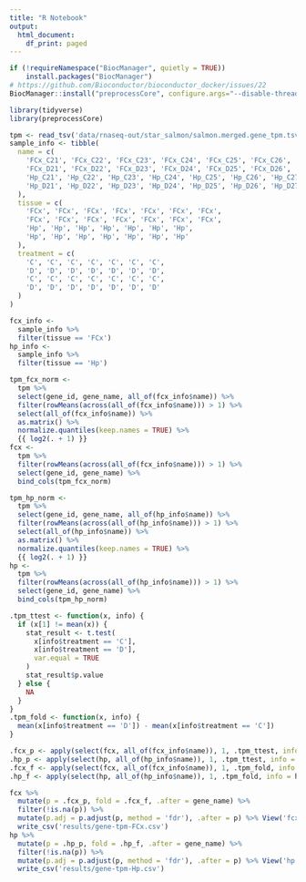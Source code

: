 ```yaml
---
title: "R Notebook"
output:
  html_document:
    df_print: paged
---
```


```r
if (!requireNamespace("BiocManager", quietly = TRUE))
    install.packages("BiocManager")
# https://github.com/Bioconductor/bioconductor_docker/issues/22
BiocManager::install("preprocessCore", configure.args="--disable-threading")
```

```r
library(tidyverse)
library(preprocessCore)
```

```r
tpm <- read_tsv('data/rnaseq-out/star_salmon/salmon.merged.gene_tpm.tsv')
sample_info <- tibble(
  name = c(
    'FCx_C21', 'FCx_C22', 'FCx_C23', 'FCx_C24', 'FCx_C25', 'FCx_C26', 'FCx_C27',
    'FCx_D21', 'FCx_D22', 'FCx_D23', 'FCx_D24', 'FCx_D25', 'FCx_D26', 'FCx_D27',
    'Hp_C21', 'Hp_C22', 'Hp_C23', 'Hp_C24', 'Hp_C25', 'Hp_C26', 'Hp_C27',
    'Hp_D21', 'Hp_D22', 'Hp_D23', 'Hp_D24', 'Hp_D25', 'Hp_D26', 'Hp_D27'
  ),
  tissue = c(
    'FCx', 'FCx', 'FCx', 'FCx', 'FCx', 'FCx', 'FCx',
    'FCx', 'FCx', 'FCx', 'FCx', 'FCx', 'FCx', 'FCx',
    'Hp', 'Hp', 'Hp', 'Hp', 'Hp', 'Hp', 'Hp',
    'Hp', 'Hp', 'Hp', 'Hp', 'Hp', 'Hp', 'Hp'
  ),
  treatment = c(
    'C', 'C', 'C', 'C', 'C', 'C', 'C',
    'D', 'D', 'D', 'D', 'D', 'D', 'D',
    'C', 'C', 'C', 'C', 'C', 'C', 'C',
    'D', 'D', 'D', 'D', 'D', 'D', 'D'
  )
)
```

```r
fcx_info <-
  sample_info %>%
  filter(tissue == 'FCx')
hp_info <-
  sample_info %>%
  filter(tissue == 'Hp')

tpm_fcx_norm <-
  tpm %>%
  select(gene_id, gene_name, all_of(fcx_info$name)) %>%
  filter(rowMeans(across(all_of(fcx_info$name))) > 1) %>%
  select(all_of(fcx_info$name)) %>%
  as.matrix() %>%
  normalize.quantiles(keep.names = TRUE) %>%
  {{ log2(. + 1) }}
fcx <-
  tpm %>%
  filter(rowMeans(across(all_of(fcx_info$name))) > 1) %>%
  select(gene_id, gene_name) %>%
  bind_cols(tpm_fcx_norm)

tpm_hp_norm <-
  tpm %>%
  select(gene_id, gene_name, all_of(hp_info$name)) %>%
  filter(rowMeans(across(all_of(hp_info$name))) > 1) %>%
  select(all_of(hp_info$name)) %>%
  as.matrix() %>%
  normalize.quantiles(keep.names = TRUE) %>%
  {{ log2(. + 1) }}
hp <-
  tpm %>%
  filter(rowMeans(across(all_of(hp_info$name))) > 1) %>%
  select(gene_id, gene_name) %>%
  bind_cols(tpm_hp_norm)
```

```r
.tpm_ttest <- function(x, info) {
  if (x[1] != mean(x)) {
    stat_result <- t.test(
      x[info$treatment == 'C'],
      x[info$treatment == 'D'],
      var.equal = TRUE
    )
    stat_result$p.value
  } else {
    NA
  }
}
.tpm_fold <- function(x, info) {
  mean(x[info$treatment == 'D']) - mean(x[info$treatment == 'C'])
}

.fcx_p <- apply(select(fcx, all_of(fcx_info$name)), 1, .tpm_ttest, info = fcx_info)
.hp_p <- apply(select(hp, all_of(hp_info$name)), 1, .tpm_ttest, info = hp_info)
.fcx_f <- apply(select(fcx, all_of(fcx_info$name)), 1, .tpm_fold, info = fcx_info)
.hp_f <- apply(select(hp, all_of(hp_info$name)), 1, .tpm_fold, info = hp_info)

fcx %>%
  mutate(p = .fcx_p, fold = .fcx_f, .after = gene_name) %>%
  filter(!is.na(p)) %>%
  mutate(p.adj = p.adjust(p, method = 'fdr'), .after = p) %>% View('fcx')
  write_csv('results/gene-tpm-FCx.csv')
hp %>% 
  mutate(p = .hp_p, fold = .hp_f, .after = gene_name) %>%
  filter(!is.na(p)) %>%
  mutate(p.adj = p.adjust(p, method = 'fdr'), .after = p) %>% View('hp')
  write_csv('results/gene-tpm-Hp.csv')
```

